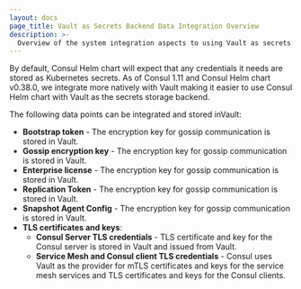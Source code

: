 ```yaml
---
layout: docs
page_title: Vault as Secrets Backend Data Integration Overview
description: >-
  Overview of the system integration aspects to using Vault as secrets backend for Consul on Kubernetes.
---
```


By default, Consul Helm chart will expect that any credentials it needs are stored as Kubernetes secrets.
As of Consul 1.11 and Consul Helm chart v0.38.0, we integrate more natively with Vault making it easier
to use Consul Helm chart with Vault as the secrets storage backend.

The following data points can be integrated and stored inVault:
- **Bootstrap token** - The encryption key for gossip communication is stored in Vault.
- **Gossip encryption key** - The encryption key for gossip communication is stored in Vault.
- **Enterprise license** - The encryption key for gossip communication is stored in Vault.
- **Replication Token** - The encryption key for gossip communication is stored in Vault.
- **Snapshot Agent Config** - The encryption key for gossip communication is stored in Vault.
- **TLS certificates and keys**:
  - **Consul Server TLS credentials** - TLS certificate and key for the Consul server is stored in Vault and issued from Vault.
  - **Service Mesh and Consul client TLS credentials** - Consul uses Vault as the provider for mTLS certificates and keys for the service mesh services
  and TLS certificates and keys for the Consul clients.
